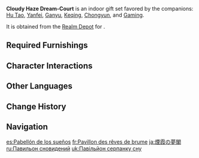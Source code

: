{{Furnishing Infobox
|id             = 350036
|image          = Furnishing Set Cloudy Haze Dream-Court Display.png
|category       = Indoor Set
|subcategory    = Gift Set
|quality        = 4
|adeptal_energy = 810
|load           = 1,390
|description    = "Of cloud-haze faintly dreaming."<br>A humble and unassuming bedroom alike in many ways to one you might find in [[Wangshu Inn]]. This bedroom's mystery is hard to explain in words. Sometimes it will evoke remembrance in those who pass through, like the sunlight poking through the swirling clouds. Yet it will remove the sorrows therein and leave only the marks of happenings past.<br>We are all adrift in this mortal life, and only by remembering who "we" are can we remain steady along our course. Our thoughts are clearest in the interstice between dreaming and waking. No wonder those who visit Wangshu Inn for a night find themselves re-energized a hundred times over, radiant and ready to embark on their journey once more.
|blueprint      = Realm Depot
}}
'''Cloudy Haze Dream-Court''' is an indoor gift set favored by the companions: [[Hu Tao]], [[Yanfei]], [[Ganyu]], [[Keqing]], [[Chongyun]], and [[Gaming]].

It is obtained from the [[Realm Depot]] for {{Item|Realm Currency|24|x=240}}.

==Required Furnishings==
{{Recipe
|type = Gift Set
|Entrance Rug: A Warm Welcome = 1
|Red Cedar Curio Stand = 1
|Gold-Lined Sandbearer Wardrobe = 1
|Square Pine Tea Table = 1
|Glazed Porcelain Tea Set: "Embracing Truth" = 1
|Pine-Backed Tea Chair = 2
|Gold-Lined Sandbearer Nightstand = 1
|Seashell Table Lamp = 1
|Cloudy Haze Bed = 1
|Potted Plant: Crystalline Breeze = 1
|Liuli Pavilion Sandbearer Floor Lamp = 1
|Pine Folding Screen: Billowing Sails = 1
|sort = Entrance Rug: A Warm Welcome;Red Cedar Curio Stand;Gold-Lined Sandbearer Wardrobe;Square Pine Tea Table;Glazed Porcelain Tea Set: "Embracing Truth";Pine-Backed Tea Chair;Gold-Lined Sandbearer Nightstand;Seashell Table Lamp;Cloudy Haze Bed;Potted Plant: Crystalline Breeze;Liuli Pavilion Sandbearer Floor Lamp;Pine Folding Screen: Billowing Sails
|yield = 0
}}

==Character Interactions==
{{Gift Set Character Interactions
|character_1 = Hu Tao
|rewards_1   = Primogem*20;Agnidus Agate Fragment*1;Mora*20,000
|character_2 = Yanfei
|rewards_2   = Primogem*20;Agnidus Agate Fragment*1;Mora*20,000
|character_3 = Ganyu
|rewards_3   = Primogem*20;Shivada Jade Fragment*1;Mora*20,000
|character_4 = Keqing
|rewards_4   = Primogem*20;Vajrada Amethyst Fragment*1;Mora*20,000
|character_5 = Chongyun
|rewards_5   = Primogem*20;Shivada Jade Fragment*1;Mora*20,000
|character_6 = Gaming
|rewards_6   = Primogem*20;Guide to Prosperity*2;Mora*20,000
|set         = Cloudy Haze Dream-Court
}}

==Other Languages==
{{Other Languages
|en      = Cloudy Haze Dream-Court
|zhs     = 烟霞入梦阁
|zhs_rm  = Yānxiá Rùmèng Gé
|zht     = 煙霞入夢閣
|zht_rm  = Yānxiá Rùmèng Gé
|zh_tl   = Mists and Clouds Dream-Entering Pavilion
|ja      = 煙霞の夢閣
|ja_rm   = Enka no Mukaku{{Assumed}}
|ja_tl   = Smoke and Mist Dream Palace
|ko      = 안개 노을의 꿈나라 방
|ko_rm   = Angae Noeul-ui Kkumnara Bang
|ko_tl   = Foggy Sunset Dreamland Room
|es      = Pabellón de los sueños
|es_tl   = Pavillion of Dreams
|fr      = Pavillon des rêves de brume
|fr_tl   = Pavilion of Mist Dreams
|ru      = Павильон сновидений
|ru_tl   = Dream Pavilion
|th      = ม่านหมอกแห่งแดนฝัน
|th_rm   = 
|th_tl   = 
|vi      = Yên Hà Nhập Mộng Các
|vi_tl   = 
|de      = Wolkendunst-Traumzimmer
|de_tl   = Cloudy Haze Dream Room
|id      = Kamar Pemimpi Awan
|id_tl   = Cloud Dream Room
|pt      = Neblina no Pavilhão dos Sonhos
|pt_tl   = 
|tr      = Sisli Rüyalar Köşkü
|tr_tl   = 
|it      = Padiglione dei sogni nebulosi
|it_tl   = 
}}

==Change History==
{{Change History|1.6}}

==Navigation==
{{Furnishing Navbox/Sets|type=gift}}

[[es:Pabellón de los sueños]]
[[fr:Pavillon des rêves de brume]]
[[ja:煙霞の夢閣]]
[[ru:Павильон сновидений]]
[[uk:Павільйон серпанку сну]]
